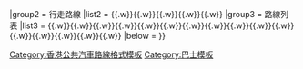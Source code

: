 {{Navbox
|name = 香港公共汽車路線格式模板
|title = 香港公共汽車路線格式模板
|tracking = <includeonly>no</includeonly>
|image =
|group1 = 巴士資訊框
|list1 =  {{Tl|Infobox bus route}}{{.w}}{{Tl|Infobox station/bus}}
|group2 = 行走路線
|list2 = {{Tl|香港巴士路線}}{{.w}}{{Tl|HkbuswalklistH}}{{.w}}{{Tl|HkbuswalklistF}}{{.w}}{{Tl|RoutemapH}}{{.w}}{{Tl|RoutemapF}}{{.w}}{{tl|Routemapbreak}}
|group3 = 路線列表
|list3 = {{Tl|一般巴士表格}}{{.w}}{{Tl|九龍新界巴士表格}}{{.w}}{{Tl|港島巴士表格}}{{.w}}{{Tl|過海隧道巴士表格}}{{.w}}{{Tl|大嶼山巴士表格}}{{.w}}{{Tl|機場快綫穿梭巴士表格}}{{.w}}{{Tl|九龍新界巴士簡單列表}}{{.w}}{{Tl|港島巴士簡單列表}}{{.w}}{{Tl|過海隧道巴士簡單列表}}{{.w}}{{Tl|大嶼山巴士簡單列表}}{{.w}}{{Tl|機場快綫穿梭巴士簡單列表}}{{.w}}{{Tl|港島居民巴士簡單列表}}{{.w}}{{Tl|九龍居民巴士簡單列表}}{{.w}}{{Tl|新界居民巴士簡單列表}}{{.w}}{{Tl|港島專線小巴簡單列表}}{{.w}}{{Tl|九龍專線小巴簡單列表}}{{.w}}{{Tl|新界專線小巴簡單列表}}
|below = 
}}<includeonly>[[Category:香港公共汽車路線格式模板]]</includeonly><noinclude>[[Category:巴士模板]]</noinclude>
